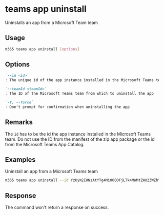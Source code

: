 
# teams app uninstall

Uninstalls an app from a Microsoft Team team

## Usage

```sh
m365 teams app uninstall [options]
```

## Options

```md definition-list
`--id <id>`
: The unique id of the app instance installed in the Microsoft Teams team

`--teamId <teamId>`
: The ID of the Microsoft Teams team from which to uninstall the app

`-f, --force`
: Don't prompt for confirmation when uninstalling the app
```

<Global />

## Remarks

The `id` has to be the id the app instance installed in the Microsoft Teams team.
Do not use the ID from the manifest of the zip app package or the id from the Microsoft Teams App Catalog.

## Examples

Uninstall an app from a Microsoft Teams team

```sh
m365 teams app uninstall --id YzUyN2E0NzAtYTg4Mi00ODFjLTk4MWMtZWU2ZWZhYmE4NWM3IyM0ZDFlYTA0Ny1mMTk2LTQ1MGQtYjJlOS0wZDI4NTViYTA1YTY= --teamId 2609af39-7775-4f94-a3dc-0dd67657e900
```

## Response

The command won't return a response on success.

